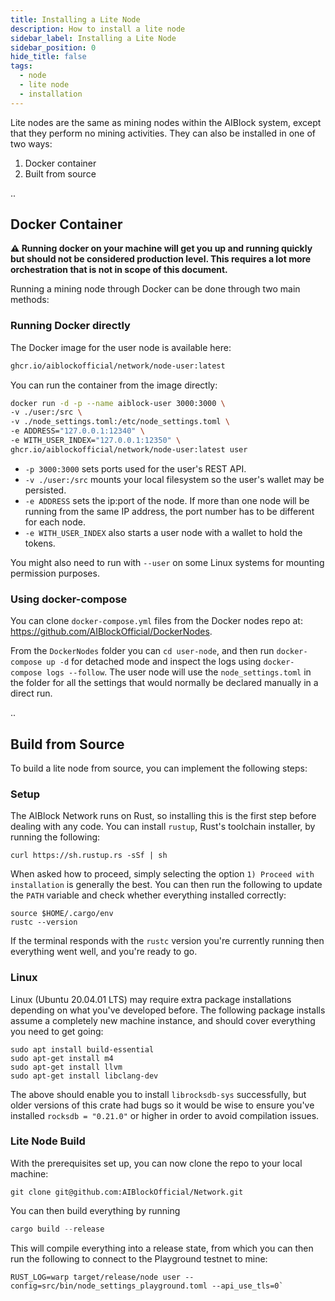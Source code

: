 ```yaml
---
title: Installing a Lite Node
description: How to install a lite node
sidebar_label: Installing a Lite Node
sidebar_position: 0
hide_title: false
tags:
  - node
  - lite node
  - installation
---
```


Lite nodes are the same as mining nodes within the AIBlock system, except that they perform no mining activities. They can also be installed in one of two ways:

1. Docker container
2. Built from source

..

## Docker Container

**⚠️ Running docker on your machine will get you up and running quickly but should not be considered production level. This requires a lot more orchestration that is not in scope of this document.**

Running a mining node through Docker can be done through two main methods:

### Running Docker directly

The Docker image for the user node is available here:

```bash
ghcr.io/aiblockofficial/network/node-user:latest
```

You can run the container from the image directly:

```bash
docker run -d -p --name aiblock-user 3000:3000 \
-v ./user:/src \
-v ./node_settings.toml:/etc/node_settings.toml \
-e ADDRESS="127.0.0.1:12340" \
-e WITH_USER_INDEX="127.0.0.1:12350" \
ghcr.io/aiblockofficial/network/node-user:latest user
```

* `-p 3000:3000` sets ports used for the user's REST API.
* `-v ./user:/src` mounts your local filesystem so the user's wallet may be persisted.
* `-e ADDRESS` sets the ip:port of the node. If more than one node will be running from the same IP address, the port number has to be different for each node. 
* `-e WITH_USER_INDEX` also starts a user node with a wallet to hold the tokens.

You might also need to run with `--user` on some Linux systems for mounting permission purposes.


### Using docker-compose

You can clone `docker-compose.yml` files from the Docker nodes repo at: https://github.com/AIBlockOfficial/DockerNodes. 

From the `DockerNodes` folder you can `cd user-node`, and then run `docker-compose up -d` for detached mode and inspect the logs using `docker-compose logs --follow`. The user node will 
use the `node_settings.toml` in the folder for all the settings that would normally be declared manually in a direct run.

..

## Build from Source

To build a lite node from source, you can implement the following steps:

### Setup

The AIBlock Network runs on Rust, so installing this is the first step before dealing with any code. You can install `rustup`, Rust's toolchain installer, by running the following:

```
curl https://sh.rustup.rs -sSf | sh
```

When asked how to proceed, simply selecting the option `1) Proceed with installation` is generally the best. You can then run the following to update the `PATH` variable and check whether everything installed correctly:

```
source $HOME/.cargo/env
rustc --version
```

If the terminal responds with the `rustc` version you're currently running then everything went well, and you're ready to go. 

### Linux

Linux (Ubuntu 20.04.01 LTS) may require extra package installations depending on what you've developed before. The following package installs assume a completely new machine instance, and should cover everything you need to get going:

```
sudo apt install build-essential
sudo apt-get install m4
sudo apt-get install llvm
sudo apt-get install libclang-dev
```

The above should enable you to install `librocksdb-sys` successfully, but older versions of this crate had bugs so it would be wise to ensure you've installed `rocksdb = "0.21.0"` or higher in order to avoid compilation issues. 

### Lite Node Build

With the prerequisites set up, you can now clone the repo to your local machine:

``` 
git clone git@github.com:AIBlockOfficial/Network.git
```

You can then build everything by running

```rust
cargo build --release
```

This will compile everything into a release state, from which you can then run the following to connect to the Playground testnet to mine:

```
RUST_LOG=warp target/release/node user --config=src/bin/node_settings_playground.toml --api_use_tls=0`
```